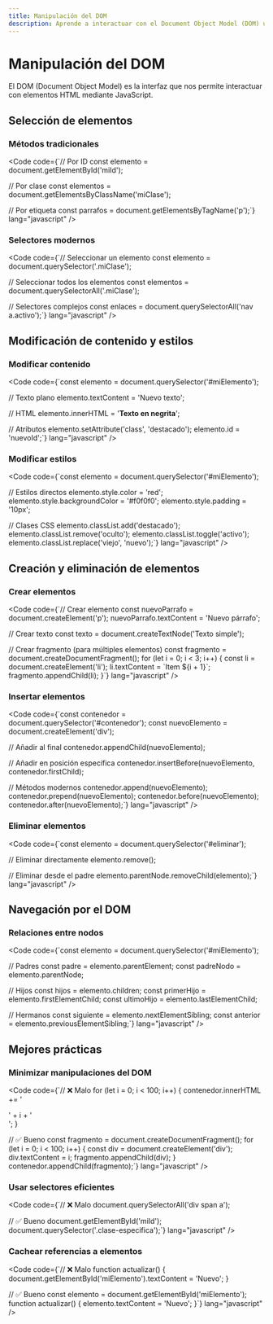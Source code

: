 ```yaml
---
title: Manipulación del DOM
description: Aprende a interactuar con el Document Object Model (DOM) usando JavaScript.
---
```



# Manipulación del DOM <Badge text="Fundamental" variant="success" />

<Aside type="tip">
  El DOM (Document Object Model) es la interfaz que nos permite interactuar con elementos HTML mediante JavaScript.
</Aside>

## Selección de elementos <Badge text="Básico" variant="note" />

### Métodos tradicionales
<Code code={`// Por ID
const elemento = document.getElementById('miId');

// Por clase
const elementos = document.getElementsByClassName('miClase');

// Por etiqueta
const parrafos = document.getElementsByTagName('p');`} lang="javascript" />

### Selectores modernos
<Code code={`// Seleccionar un elemento
const elemento = document.querySelector('.miClase');

// Seleccionar todos los elementos
const elementos = document.querySelectorAll('.miClase');

// Selectores complejos
const enlaces = document.querySelectorAll('nav a.activo');`} lang="javascript" />

## Modificación de contenido y estilos <Badge text="Importante" variant="danger" />

### Modificar contenido
<Code code={`const elemento = document.querySelector('#miElemento');

// Texto plano
elemento.textContent = 'Nuevo texto';

// HTML
elemento.innerHTML = '<strong>Texto en negrita</strong>';

// Atributos
elemento.setAttribute('class', 'destacado');
elemento.id = 'nuevoId';`} lang="javascript" />

### Modificar estilos
<Code code={`const elemento = document.querySelector('#miElemento');

// Estilos directos
elemento.style.color = 'red';
elemento.style.backgroundColor = '#f0f0f0';
elemento.style.padding = '10px';

// Clases CSS
elemento.classList.add('destacado');
elemento.classList.remove('oculto');
elemento.classList.toggle('activo');
elemento.classList.replace('viejo', 'nuevo');`} lang="javascript" />

## Creación y eliminación de elementos <Badge text="Avanzado" variant="note" />

### Crear elementos
<Code code={`// Crear elemento
const nuevoParrafo = document.createElement('p');
nuevoParrafo.textContent = 'Nuevo párrafo';

// Crear texto
const texto = document.createTextNode('Texto simple');

// Crear fragmento (para múltiples elementos)
const fragmento = document.createDocumentFragment();
for (let i = 0; i < 3; i++) {
    const li = document.createElement('li');
    li.textContent = \`Item \${i + 1}\`;
    fragmento.appendChild(li);
}`} lang="javascript" />

### Insertar elementos
<Code code={`const contenedor = document.querySelector('#contenedor');
const nuevoElemento = document.createElement('div');

// Añadir al final
contenedor.appendChild(nuevoElemento);

// Añadir en posición específica
contenedor.insertBefore(nuevoElemento, contenedor.firstChild);

// Métodos modernos
contenedor.append(nuevoElemento);
contenedor.prepend(nuevoElemento);
contenedor.before(nuevoElemento);
contenedor.after(nuevoElemento);`} lang="javascript" />

### Eliminar elementos
<Code code={`const elemento = document.querySelector('#eliminar');

// Eliminar directamente
elemento.remove();

// Eliminar desde el padre
elemento.parentNode.removeChild(elemento);`} lang="javascript" />

## Navegación por el DOM <Badge text="Intermedio" variant="note" />

### Relaciones entre nodos
<Code code={`const elemento = document.querySelector('#miElemento');

// Padres
const padre = elemento.parentElement;
const padreNodo = elemento.parentNode;

// Hijos
const hijos = elemento.children;
const primerHijo = elemento.firstElementChild;
const ultimoHijo = elemento.lastElementChild;

// Hermanos
const siguiente = elemento.nextElementSibling;
const anterior = elemento.previousElementSibling;`} lang="javascript" />

## Mejores prácticas <Badge text="Recomendado" variant="tip" />

### Minimizar manipulaciones del DOM
<Code code={`// ❌ Malo
for (let i = 0; i < 100; i++) {
    contenedor.innerHTML += '<div>' + i + '</div>';
}

// ✅ Bueno
const fragmento = document.createDocumentFragment();
for (let i = 0; i < 100; i++) {
    const div = document.createElement('div');
    div.textContent = i;
    fragmento.appendChild(div);
}
contenedor.appendChild(fragmento);`} lang="javascript" />

### Usar selectores eficientes
<Code code={`// ❌ Malo
document.querySelectorAll('div span a');

// ✅ Bueno
document.getElementById('miId');
document.querySelector('.clase-especifica');`} lang="javascript" />

### Cachear referencias a elementos
<Code code={`// ❌ Malo
function actualizar() {
    document.getElementById('miElemento').textContent = 'Nuevo';
}

// ✅ Bueno
const elemento = document.getElementById('miElemento');
function actualizar() {
    elemento.textContent = 'Nuevo';
}`} lang="javascript" />
